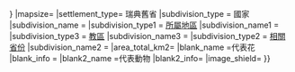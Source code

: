 {{infobox settlement
|name={{{名|}}}
|native_name={{{瑞典文名|}}}
|image_map={{{image_map|Sverigekarta-Landskap {{{瑞典文名}}}.svg}}}
|mapsize={{{mapsize|200px}}}
|settlement_type={{flagicon|SWE}} 瑞典舊省
|subdivision_type = 國家
|subdivision_name = {{SWE}}
|subdivision_type1 = [[瑞典地區|所屬地區]]
|subdivision_name1 = {{{地區|}}}
|subdivision_type3 = [[瑞典信義會|教區]]
|subdivision_name3 = {{{教區|}}}
|subdivision_type2 = [[瑞典省份|相關省份]]
|subdivision_name2 = {{{省|}}}
|area_total_km2={{{面積|}}}
|blank_name =代表花
|blank_info = {{{花|}}}
|blank2_name =代表動物
|blank2_info={{{動物|}}}
|image_shield={{{圖|}}}
}}<noinclude>{{Documentation}}</noinclude>